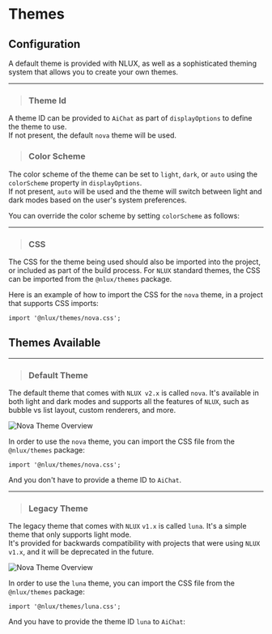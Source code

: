 



# Themes

## Configuration

<p>
    A default theme is provided with NLUX, as well as a sophisticated theming system that allows you to create your own themes.
</p>

---

> ### Theme Id

A theme ID can be provided to `AiChat` as part of `displayOptions` to define the theme to use.<br />
If not present, the default `nova` theme will be used.

<PlatformSelector reactJs={ThemeIdReactJs} javascript={ThemeIdJavaScript}/>

> ### Color Scheme

The color scheme of the theme can be set to `light`, `dark`, or `auto` using the `colorScheme` property in `displayOptions`.<br />
If not present, `auto` will be used and the theme will switch between light and dark modes based on the user's system preferences.

You can override the color scheme by setting `colorScheme` as follows:

<PlatformSelector reactJs={ColorSchemeReactJs} javascript={ColorSchemeJavaScript}/>

---

> ### CSS

The CSS for the theme being used should also be imported into the project, or included as part of the build process.
For `NLUX` standard themes, the CSS can be imported from the `@nlux/themes` package.

Here is an example of how to import the CSS for the `nova` theme, in a project that supports CSS imports:

```tsx
import '@nlux/themes/nova.css';
```

## Themes Available

---

> ### Default Theme

The default theme that comes with `NLUX v2.x` is called `nova`. It's available in both light and dark modes and supports
all the features of `NLUX`, such as bubble vs list layout, custom renderers, and more.

![Nova Theme Overview](/images/reference/themes/nova-theme-overview.png)

In order to use the `nova` theme, you can import the CSS file from the `@nlux/themes` package:

```tsx
import '@nlux/themes/nova.css';
```

And you don't have to provide a theme ID to `AiChat`.

---

> ### Legacy Theme

The legacy theme that comes with `NLUX` `v1.x` is called `luna`. It's a simple theme that only supports light mode.<br />
It's provided for backwards compatibility with projects that were using `NLUX v1.x`, and it will be deprecated in the future.

![Nova Theme Overview](/images/reference/themes/luna-theme-overview.png)

In order to use the `luna` theme, you can import the CSS file from the `@nlux/themes` package:

```tsx
import '@nlux/themes/luna.css';
```

And you have to provide the theme ID `luna` to `AiChat`:

<PlatformSelector reactJs={LunaReactJs} javascript={LunaJavaScript}/>


